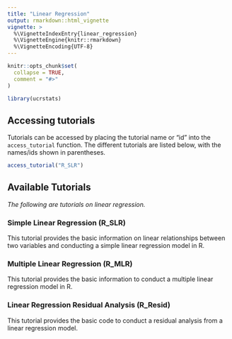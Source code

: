 ```yaml
---
title: "Linear Regression"
output: rmarkdown::html_vignette
vignette: >
  %\VignetteIndexEntry{linear_regression}
  %\VignetteEngine{knitr::rmarkdown}
  %\VignetteEncoding{UTF-8}
---
```


```r
knitr::opts_chunk$set(
  collapse = TRUE,
  comment = "#>"
)
```

```r
library(ucrstats)
```

## Accessing tutorials 

Tutorials can be accessed by placing the tutorial name or "id" into the `access_tutorial` function. The different tutorials are listed below, with the names/ids shown in parentheses. 

```r
access_tutorial("R_SLR")
```


## Available Tutorials 

*The following are tutorials on linear regression.*

### Simple Linear Regression (R_SLR)

This tutorial provides the basic information on linear relationships between two variables and conducting a simple linear regression model in R.

### Multiple Linear Regression (R_MLR)

This tutorial provides the basic information to conduct a multiple linear regression model in R.

### Linear Regression Residual Analysis (R_Resid)

This tutorial provides the basic code to conduct a residual analysis from a linear regression model.

